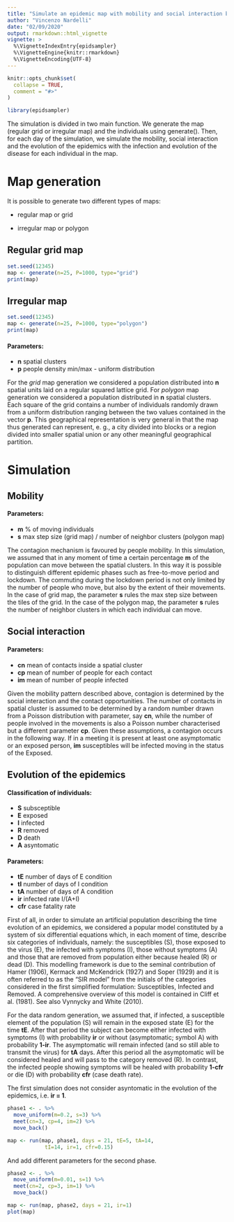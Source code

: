 ```yaml
---
title: "Simulate an epidemic map with mobility and social interaction between individuals"
author: "Vincenzo Nardelli"
date: "02/09/2020"
output: rmarkdown::html_vignette
vignette: >
  %\VignetteIndexEntry{epidsampler}
  %\VignetteEngine{knitr::rmarkdown}
  %\VignetteEncoding{UTF-8}
---
```


```r
knitr::opts_chunk$set(
  collapse = TRUE,
  comment = "#>"
)
```

```r
library(epidsampler)
```

The simulation is divided in two main function. We generate the map (regular grid or irregular map) and the individuals using generate(). Then, for each day of the simulation, we simulate the mobility, social interaction and the evolution of the epidemics with the infection and evolution of the disease for each individual in the map.

# Map generation
It is possible to generate two different types of maps:

- regular map or grid

- irregular map or polygon


## Regular grid map

```r
set.seed(12345)
map <- generate(n=25, P=1000, type="grid")
print(map)
```

## Irregular map

```r
set.seed(12345)
map <- generate(n=25, P=1000, type="polygon")
print(map)
```

#### Parameters:

- **n** spatial clusters
- **p** people density min/max - uniform distribution

For the *grid* map generation we considered a population distributed into **n** spatial units laid on a regular squared lattice grid. For *polygon* map generation we considered a population distributed in **n** spatial clusters. Each square of the grid contains a number of individuals randomly drawn from a uniform distribution ranging between the two values contained in the vector **p**. This geographical representation is very general in that the map thus generated can represent, e. g., a city divided into blocks or a region divided into smaller spatial union or any other meaningful geographical partition.

# Simulation

## Mobility
#### Parameters:

- **m** % of moving individuals
- **s** max step size (grid map) / number of neighbor clusters (polygon map)

The contagion mechanism is favoured by people mobility. In this simulation, we assumed that in any moment of time a certain percentage **m** of the population can move between the spatial clusters. In this way it is possible to distinguish different epidemic phases such as free-to-move period and lockdown. The commuting during the lockdown period is not only limited by the number of people who move, but also by the extent of their movements. In the case of grid map, the parameter **s** rules the max step size between the tiles of the grid. In the case of the polygon map, the parameter **s** rules the number of neighbor clusters in which each individual can move.


## Social interaction
#### Parameters:

- **cn** mean of contacts inside a spatial cluster
- **cp** mean of number of people for each contact
- **im** mean of number of people infected

Given the mobility pattern described above, contagion is determined by the social interaction and the contact opportunities. The number of contacts in spatial cluster is assumed to be determined by a random number drawn from a Poisson distribution with parameter, say **cn**, while the number of people involved in the movements is also a Poisson number characterised but a different parameter **cp**. Given these assumptions, a contagion occurs in the following way. If in a meeting it is present at least one asymptomatic or an exposed person, **im** susceptibles will be infected moving in the status of the Exposed.


## Evolution of the epidemics
#### Classification of individuals:

- **S** subsceptible
- **E** exposed
- **I** infected
- **R** removed
- **D** death                            
- **A** asyntomatic

#### Parameters:

- **tE** number of days of E condition
- **tI** number of days of I condition
- **tA** number of days of A condition
- **ir** infected rate I/(A+I)
- **cfr** case fatality rate


First of all, in order to simulate an artificial population describing the time evolution of an epidemics, we considered a popular model constituted by a system of six differential equations which, in each moment of time, describe six categories of individuals, namely: the susceptibles (S), those exposed to the virus (E), the infected with symptoms (I), those without symptoms (A) and those that are removed from population either because healed (R) or dead (D). This modelling framework is due to the seminal contribution of Hamer (1906), Kermack and McKendrick (1927) and Soper (1929) and it is often referred to as the “SIR model” from the initials of the categories considered in the first simplified formulation: Susceptibles, Infected and Removed. A comprehensive overview of this model is contained in Cliff et al. (1981). See also Vynnycky and White (2010). 

For the data random generation, we assumed that, if infected, a susceptible element of the population (S) will remain in the exposed state (E) for the time **tE**. After that period the subject can become either infected with symptoms (I) with probability **ir** or without (asymptomatic; symbol A) with probability **1-ir**. The asymptomatic will remain infected (and so still able to transmit the virus) for **tA** days. After this period all the asymptomatic will be considered healed and will pass to the category removed (R). In contrast, the infected people showing symptoms will be healed with probability **1-cfr** or die (D) with probability **cfr** (case death rate). 

The first simulation does not consider asyntomatic in the evolution of the epidemics, i.e. **ir = 1**. 

```r
phase1 <- . %>%
  move_uniform(m=0.2, s=3) %>%
  meet(cn=3, cp=4, im=2) %>%
  move_back()

map <- run(map, phase1, days = 21, tE=5, tA=14,
            tI=14, ir=1, cfr=0.15)

```

And add different parameters for the second phase.

```r
phase2 <- . %>%
  move_uniform(m=0.01, s=1) %>%
  meet(cn=2, cp=3, im=1) %>%
  move_back()

map <- run(map, phase2, days = 21, ir=1)
plot(map)     
```


